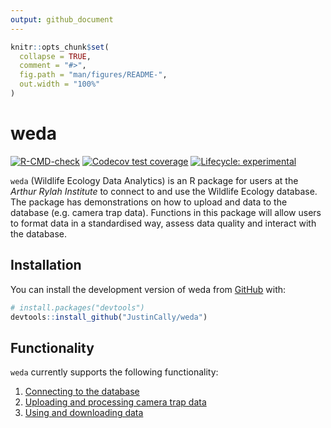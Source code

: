 ```yaml
---
output: github_document
---
```


```r
knitr::opts_chunk$set(
  collapse = TRUE,
  comment = "#>",
  fig.path = "man/figures/README-",
  out.width = "100%"
)
```

# weda

  <!-- badges: start -->
  [![R-CMD-check](https://github.com/JustinCally/weda/actions/workflows/R-CMD-check.yaml/badge.svg)](https://github.com/JustinCally/weda/actions/workflows/R-CMD-check.yaml)
  [![Codecov test coverage](https://codecov.io/gh/JustinCally/weda/branch/main/graph/badge.svg)](https://app.codecov.io/gh/JustinCally/weda?branch=main)
  [![Lifecycle: experimental](https://img.shields.io/badge/lifecycle-experimental-orange.svg)](https://lifecycle.r-lib.org/articles/stages.html#experimental)
  <!-- badges: end -->

`weda` (Wildlife Ecology Data Analytics) is an R package for users at the *Arthur Rylah Institute* to connect to and use the Wildlife Ecology database. The package has demonstrations on how to upload and data to the database (e.g. camera trap data). Functions in this package will allow users to format data in a standardised way, assess data quality and interact with the database.  

## Installation

You can install the development version of weda from [GitHub](https://github.com/) with:

``` r
# install.packages("devtools")
devtools::install_github("JustinCally/weda")
```

## Functionality   

`weda` currently supports the following functionality:  

1. [Connecting to the database](https://JustinCally.github.io/weda/articles/database-connect.html)  
2. [Uploading and processing camera trap data](https://JustinCally.github.io/weda/articles/camtrap-upload.html)  
3. [Using and downloading data](https://justincally.github.io/weda/articles/data-download.html)   

